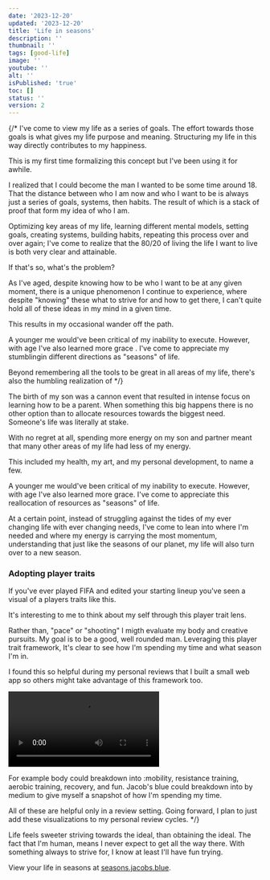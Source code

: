 ```yaml
---
date: '2023-12-20'
updated: '2023-12-20'
title: 'Life in seasons'
description: ''
thumbnail: ''
tags: [good-life]
image: ''
youtube: ''
alt: ''
isPublished: 'true'
toc: []
status: ''
version: 2
---
```


{/* I've come to view my life as a series of goals. The effort towards those goals is what gives my life purpose and meaning. Structuring my life in this way directly contributes to my happiness.

This is my first time formalizing this concept but I've been using it for awhile.

I realized that I could become the man I wanted to be some time around 18. That the distance between who I am now and who I want to be is always just a series of goals, systems, then habits. The result of which is a stack of proof that form my idea of who I am.

Optimizing key areas of my life, learning different mental models, setting goals, creating systems, building habits, repeating this process over and over again; I've come to realize that the 80/20 of living the life I want to live is both very clear and attainable.

If that's so, what's the problem?

As I've aged, despite knowing how to be who I want to be at any given moment, there is a unique phenomenon I continue to experience, where despite "knowing" these what to strive for and how to get there, I can't quite hold all of these ideas in my mind in a given time.

This results in my occasional wander off the path.

A younger me would've been critical of my inability to execute. However, with age I've also learned more grace . I've come to appreciate my stumblingin different directions as "seasons" of life.

Beyond remembering all the tools to be great in all areas of my life, there's also the humbling realization of */}

The birth of my son was a cannon event that resulted in intense focus on learning how to be a parent. When something this big happens there is no other option than to allocate resources towards the biggest need. Someone's life was literally at stake.

With no regret at all, spending more energy on my son and partner meant that many other areas of my life had less of my energy. 

This included my health, my art, and my personal development, to name a few.

A younger me would've been critical of my inability to execute. However, with age I've also learned more grace. I've come to appreciate this reallocation of resources as "seasons" of life.

At a certain point, instead of struggling against the tides of my ever changing life with ever changing needs, I've come to lean into where I'm needed and where my energy is carrying the most momentum, understanding that just like the seasons of our planet, my life will also turn over to a new season.

### Adopting player traits

If you've ever played FIFA and edited your starting lineup you've seen a visual of a players traits like this.

<div className="pt-3 pb-6">
  <BlogImage
    src="/journal/player-traits-fifa.png"
    alt="Player traits UI from FIFA"
    fig="Source"
    type="2"
    extSrc="https://www.fifa-infinity.com/fifa-22/new-fifa-22-career-mode-features-confirmed/"
    extSrcCopy="www.fifa-infinity.com"
  />
</div>

It's interesting to me to think about my self through this player trait lens.

Rather than, "pace" or "shooting" I migth evaluate my body and creative pursuits. My goal is to be a good, well rounded man.   Leveraging this player trait framework, It's clear to see how I'm spending my time and what season I'm in.

I found this so helpful during my personal reviews that I built a small web app so others might take advantage of this framework too.

<Video
  src="seasonsApp_loading.mp4"
  caption="Your life happens in seasons"
/>
{/* 
As I started documenting my own skill spikes it became clear to me that how well I was doing in a given area was more or less a proxy for how much time I was spending in that area. This maps nicely to my idea of habits and gives me an opportunity to get better at any area of my life by adjusting my time spent in that area.

For example body could breakdown into :mobility, resistance training, aerobic training, recovery, and fun. Jacob's blue could breakdown into by medium to give myself a snapshot of how I'm spending my time.

All of these are helpful only in a review setting. Going forward, I plan to just add these visualizations to my personal review cycles. */}

Life feels sweeter striving towards the ideal, than obtaining the ideal. The fact that I'm human, means I never expect to get all the way there. With something always to strive for, I know at least I'll have fun trying.

View your life in seasons at [seasons.jacobs.blue](https://seasons.jacobs.blue).